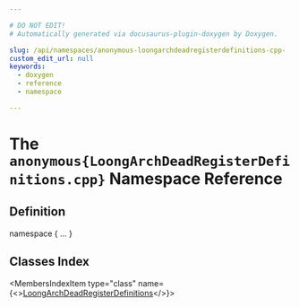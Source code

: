 ```yaml
---

# DO NOT EDIT!
# Automatically generated via docusaurus-plugin-doxygen by Doxygen.

slug: /api/namespaces/anonymous-loongarchdeadregisterdefinitions-cpp-
custom_edit_url: null
keywords:
  - doxygen
  - reference
  - namespace

---
```





# The `anonymous{LoongArchDeadRegisterDefinitions.cpp}` Namespace Reference

<DoxygenPage pluginConfig={pluginConfig}>



## Definition

<CodeBlock>namespace &#123; ... &#125;</CodeBlock>

## Classes Index

<MembersIndex>

<MembersIndexItem
  type="class"
  name={<><a href="/docs/api/classes/anonymous-namespace-loongarchdeadregisterdefinitions-cpp-/loongarchdeadregisterdefinitions">LoongArchDeadRegisterDefinitions</a></>}>
</MembersIndexItem>

</MembersIndex>


</DoxygenPage>
